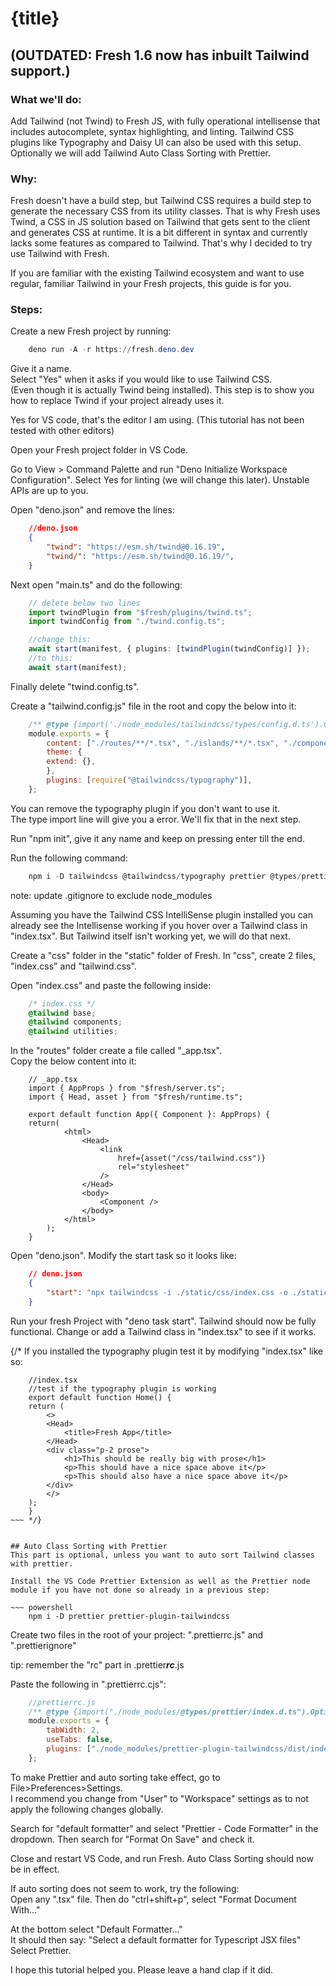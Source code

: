 
# {title} 

## (OUTDATED: Fresh 1.6 now has inbuilt Tailwind support.)

### What we'll do:
Add Tailwind (not Twind) to Fresh JS, with fully operational intellisense that includes autocomplete, syntax highlighting, and linting.
Tailwind CSS plugins like Typography and Daisy UI can also be used with this setup.
Optionally we will add Tailwind Auto Class Sorting with Prettier.

### Why:
Fresh doesn't have a build step, but Tailwind CSS requires a build step to generate the necessary CSS from its utility classes.
That is why Fresh uses Twind, a CSS in JS solution based on Tailwind that gets sent to the client and generates CSS at runtime.
It is a bit different in syntax and currently lacks some features as compared to Tailwind. 
That's why I decided to try use Tailwind with Fresh.

If you are familiar with the existing Tailwind ecosystem and want to use regular, familiar Tailwind in your Fresh projects, this guide is for you.

### Steps:

Create a new Fresh project by running:

~~~ powershell 
    deno run -A -r https://fresh.deno.dev
~~~

Give it a name.  
Select "Yes" when it asks if you would like to use Tailwind CSS.  
(Even though it is actually Twind being installed). This step is to show you how to replace Twind if your project already uses it.

Yes for VS code, that's the editor I am using. (This tutorial has not been tested with other editors)

Open your Fresh project folder in VS Code.

Go to View > Command Palette and run "Deno Initialize Workspace Configuration".
Select Yes for linting (we will change this later). Unstable APIs are up to you.

Open "deno.json" and remove the lines:

~~~ json
    //deno.json
    {
        "twind": "https://esm.sh/twind@0.16.19",
        "twind/": "https://esm.sh/twind@0.16.19/",
    }
~~~

Next open "main.ts" and do the following:

~~~ ts
    // delete below two lines
    import twindPlugin from "$fresh/plugins/twind.ts";
    import twindConfig from "./twind.config.ts";

    //change this:
    await start(manifest, { plugins: [twindPlugin(twindConfig)] });
    //to this:
    await start(manifest);
~~~

Finally delete "twind.config.ts".


Create a "tailwind.config.js" file in the root and copy the below into it:

~~~ js
    /** @type {import('./node_modules/tailwindcss/types/config.d.ts').Config} */
    module.exports = {
        content: ["./routes/**/*.tsx", "./islands/**/*.tsx", "./components/**/*.tsx"],
        theme: {
        extend: {},
        },
        plugins: [require("@tailwindcss/typography")],
    };
~~~

You can remove the typography plugin if you don't want to use it.  
The type import line will give you a error. We'll fix that in the next step.

Run "npm init", give it any name and keep on pressing enter till the end.  

Run the following command:

~~~ powershell 
    npm i -D tailwindcss @tailwindcss/typography prettier @types/prettier prettier-plugin-tailwindcss
~~~

note: update .gitignore to exclude node_modules

Assuming you have the Tailwind CSS IntelliSense plugin installed you can already see the Intellisense working if you hover over a Tailwind class in "index.tsx".
But Tailwind itself isn't working yet, we will do that next.

Create a "css" folder in the "static" folder of Fresh.
In "css", create 2 files, "index.css" and "tailwind.css".

Open "index.css" and paste the following inside:

~~~ css 
    /* index.css */
    @tailwind base;
    @tailwind components;
    @tailwind utilities;
~~~

In the "routes" folder create a file called "_app.tsx".  
Copy the below content into it:

~~~ tsx
    // _app.tsx
    import { AppProps } from "$fresh/server.ts";
    import { Head, asset } from "$fresh/runtime.ts";

    export default function App({ Component }: AppProps) {
    return(
            <html>
                <Head>
                    <link 
                        href={asset("/css/tailwind.css")} 
                        rel="stylesheet" 
                    />          
                </Head>
                <body>
                    <Component />
                </body>
            </html>
        );
    }
~~~

Open "deno.json".
Modify the start task so it looks like:
~~~ json
    // deno.json 
    {
        "start": "npx tailwindcss -i ./static/css/index.css -o ./static/css/tailwind.css --watch & deno run -A --watch=static/,routes/ dev.ts",
    }
~~~

Run your fresh Project with "deno task start".
Tailwind should now be fully functional. Change or add a Tailwind class in "index.tsx" to see if it works.

{/* If you installed the typography plugin test it by modifying "index.tsx" like so: 

~~~ tsx
    //index.tsx
    //test if the typography plugin is working
    export default function Home() {
    return (
        <>
        <Head>
            <title>Fresh App</title>
        </Head>
        <div class="p-2 prose">
            <h1>This should be really big with prose</h1>
            <p>This should have a nice space above it</p>
            <p>This should also have a nice space above it</p>
        </div>
        </>
    );
    }
~~~ */}


## Auto Class Sorting with Prettier
This part is optional, unless you want to auto sort Tailwind classes with prettier.

Install the VS Code Prettier Extension as well as the Prettier node module if you have not done so already in a previous step:

~~~ powershell
    npm i -D prettier prettier-plugin-tailwindcss
~~~

Create two files in the root of your project:
".prettierrc.js" and ".prettierignore"

tip: remember the "rc" part in .prettier***rc***.js

Paste the following in ".prettierrc.cjs":

~~~ js
    //prettierrc.js
    /** @type {import("./node_modules/@types/prettier/index.d.ts").Options} */
    module.exports = {
        tabWidth: 2,
        useTabs: false,
        plugins: ["./node_modules/prettier-plugin-tailwindcss/dist/index.js"],
    };
~~~

To make Prettier and auto sorting take effect, go to File>Preferences>Settings.  
I recommend you change from "User" to "Workspace" settings as to not apply the following changes globally.

Search for "default formatter" and select "Prettier - Code Formatter" in the dropdown.
Then search for "Format On Save" and check it.

Close and restart VS Code, and run Fresh.
Auto Class Sorting should now be in effect.

If auto sorting does not seem to work, try the following:  
Open any ".tsx" file. Then do "ctrl+shift+p",
select "Format Document With..."

At the bottom select "Default Formatter..."  
It should then say: "Select a default formatter for Typescript JSX files"  
Select Prettier.

  
  
I hope this tutorial helped you. Please leave a hand clap if it did. 


